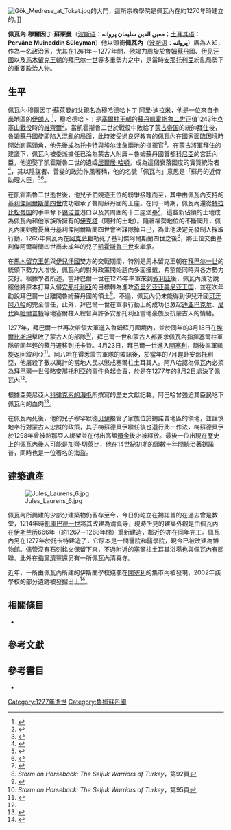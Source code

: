 [[Image:Gök_Medrese_at_Tokat.jpg|thumb]]的{{link-en|格克伊斯蘭學校|Gök Medrese (Tokat)}}大門，這所宗教學院是佩瓦內在約1270年時建立的。]]

'''佩瓦內·穆爾因丁·蘇萊曼'''（[[波斯语|波斯语]]：'''معین الدین سلیمان پروانه‎'''；[[土耳其语|土耳其语]]：'''Pervâne Muineddin Süleyman'''）他以頭銜'''佩瓦內'''（[[波斯语|波斯语]]：'''پروانه‎'''）廣為人知，作為一名政治家，尤其在1261年－1277年間，他竭力周旋於[[魯姆蘇丹國|魯姆蘇丹國]]、[[伊兒汗國|伊兒汗國]]以及[[馬木留克王朝|馬木留克王朝]]的[[拜巴尔一世|拜巴尔一世]]等多重勢力之中，是當時[[安那托利亞|安那托利亞]]紛亂局勢下的重要政治人物。

==生平==
佩瓦內·穆爾因丁·蘇萊曼的父親名為穆哈德哈卜丁·阿里·迪拉米，他是一位來自[[卡尚|卡尚]]地區的[[伊朗人|伊朗人]] <ref>{{cite book | language = en | author = Claude Cahen | title = ''Pre-Ottoman Turkey: a general survey of the material and spiritual culture and history, c. 1071-1330''  | date = 1968年 | publisher = Sidgwick & Jackson   | pages = 第343頁 }}</ref>，穆哈德哈卜丁是[[塞爾柱王朝|塞爾柱王朝]]的[[苏丹_(称谓)|蘇丹]][[凱霍斯魯二世|凱霍斯魯二世]]正值1243年[[克塞山戰役|克塞山戰役]]時的[[維齊爾|維齊爾]]<ref>{{cite book | language = en | author = Pakistan Historical Society | title = ''Journal of the Pakistan Historical Society''  | date = 1985年 | series = 第33冊 | publisher = Pakistan Historical Society | pages = 第100頁 }}</ref>。當凱霍斯魯二世於戰役中敗給了[[蒙古帝国|蒙古帝国]]的統帥[[拜住_(伊儿汗国)|拜住]]後，[[魯姆蘇丹國|魯姆蘇丹國]]旋即陷入混亂的局面，此時接受過良好教育的佩瓦內在國家面臨困境時開始嶄露頭角，他先後成為[[托卡特|托卡特]]與[[埃尔津詹|埃尔津詹]]兩地的指揮官<ref>{{cite book | language = en | author = Ethel Sara Wolper | title = ''Cities and saints: Sufism and the transformation of urban space in medieval Anatolia'' | url = http://books.google.com.hk/books?id=1oKp6mR2sW0C&pg=PA36#v=onepage&q=&f=false | date = 2003年  | publisher = Penn State Press  | isbn = 0271022566 | pages = 第36頁 }}</ref>。在[[蒙古族|蒙古]]將軍拜住的建議下，佩瓦內被委派擔任已淪為蒙古人附庸－魯姆蘇丹國首都[[科尼亞_(土耳其)|科尼亞]]的宮廷內臣，他迎娶了凱霍斯魯二世的遺孀[[居爾居·哈頓|居爾居·哈頓]]，成為這個衰落國度的實質統治者<ref>{{cite book | language = tr | author = Haşim Karpuz | title = ''Dünden bugüne Konya'nın kültür birikimi ve Selçuk Üniversitesi'' | date = 1999年  | publisher = Selçuk Üniversitesi Basımevi  | isbn = 9754481369 | pages = 第186頁 }}</ref>，其以陰謀者、善變的政治作風著稱，他的名號「佩瓦內」意思是「蘇丹的近侍助理大臣」<ref name="#1">{{cite book | language = en | author = René Grousset | title = ''The Empire of the Steppes: A History of Central Asia'' | url = http://books.google.com.hk/books?id=CHzGvqRbV_IC&pg=PA370#v=onepage&q=&f=false | date = 1970年  | publisher = Rutgers University Press  | isbn = 0813513049 | pages = 第370頁 }}</ref><ref>{{cite book | language = en | author = T. A. Sinclair | title = ''Eastern Turkey: an architectural and archaeological survey''  | date = 1987年  | publisher = Pindar Press  | series = 第2冊 | isbn = 0907132332 | pages = 第312頁 }}</ref>。

在凱霍斯魯二世逝世後，他兒子們競逐王位的紛爭接踵而至，其中由佩瓦內支持的[[基利傑阿爾斯蘭四世|基利傑阿爾斯蘭四世]]成功繼承了魯姆蘇丹國的王座。在同一時期，佩瓦內還從[[特拉比松帝国|特拉比松帝国]]的手中奪下[[锡诺普|锡诺普]]港口以及其周圍的十二座堡壘<ref>{{cite book | language = en | author = İbrahim Kafesoğlu、Ahmet Edip Uysal、Erdoğan Merçil、Hidayet Yavuz Nuhoğlu | title = ''A short history of Turkish-Islamic states (excluding the Ottoman state)''  | series = 第122期 | date = 1994年  | publisher = Turkish Historical Society Printing House | isbn = 9751605717 | pages = 第206頁 }}</ref>，這些新佔領的土地成為佩瓦內和他家族所擁有的[[伊克塔|伊克塔]]（賜封的土地）。隨著權勢地位的不斷爬升，佩瓦內開始擔憂蘇丹基利傑阿爾斯蘭四世會密謀除掉自己，為此他決定先發制人採取行動，1265年佩瓦內在[[阿克萨赖|阿克萨赖]]勒死了基利傑阿爾斯蘭四世之後<ref>''Storm on Horseback: The Seljuk Warriors of Turkey''，第92頁</ref>，將王位交由基利傑阿爾斯蘭四世尚未成年的兒子[[凱霍斯魯三世|凱霍斯魯三世]]來繼承。

在[[馬木留克王朝|馬木留克王朝]]與[[伊兒汗國|伊兒汗國]]雙方的交戰期間，特別是馬木留克王朝在[[拜巴尔一世|拜巴尔一世]]的統領下勢力大增後，佩瓦內的對外政策開始趨向多面擁戴，希望能同時與各方勢力交好。根據學者{{link-en|伊茲丁·伊本·沙達德|Izz al-Din ibn Shaddad}}所述，當拜巴爾一世在1275年率軍來到[[叙利亚|叙利亚]]後，佩瓦內成功說服他將原本打算入侵[[安那托利亞|安那托利亞]]的目標轉為進攻[[奇里乞亚亚美尼亚王国|奇里乞亚亚美尼亚王国]]，並在次年勸說拜巴爾一世離開魯姆蘇丹國的領土<ref>{{cite book | language = en | author = Jacob G. Ghazarian | title = ''The Armenian kingdom in Cilicia during the Crusades: the integration of Cilician Armenians with the Latins, 1080-1393''  | date = 2000年  | publisher = Routledge  | isbn = 0700714189 | pages = 第62頁 }}</ref>。不過，佩瓦內仍未能得到伊兒汗國[[可汗|可汗]][[阿八哈|阿八哈]]的完全信任，此外，拜巴爾一世在軍事行動上的成功也激起[[迪亚巴克尔|迪亚巴克尔]]、[[尼代|尼代]]與[[哈爾普特|哈爾普特]]等地塞爾柱人總督與許多安那托利亞當地豪族反抗蒙古人的情緒。

1277年，拜巴爾一世再次帶領大軍進入魯姆蘇丹國境內，並於同年的3月18日在[[埃爾比斯坦|埃爾比斯坦]]擊敗了蒙古人的部隊<ref>''Storm on Horseback: The Seljuk Warriors of Turkey''，第95頁</ref>，拜巴爾一世和蒙古人都要求佩瓦內指揮塞爾柱軍隊帶同年輕的蘇丹遷移到托卡特。4月23日，拜巴爾一世進入[[開塞利|開塞利]]，隨後率軍凱旋返回敘利亞<ref>{{cite book | language = en | author = F. de Jong | title = ''Miscellanea Arabica et Islamica: dissertationes in Academia Ultrajectina prolatae anno MCMXC'' | url = http://books.google.com.hk/books?id=_Pm-zBYSZPwC&pg=PA269#v=onepage&q=&f=false | date = 1993年 | publisher = Peeters Publishers | isbn = 9068315048 | pages = 第269頁 }}</ref>。阿八哈在得悉蒙古軍隊的敗訊後，於當年的7月趕赴安那托利亞，他屠殺了數以萬計的當地人民以懲戒塞爾柱土耳其人。阿八哈認為佩瓦內必須為拜巴爾一世侵略安那托利亞的事件負起全責，於是在1277年的8月2日處決了佩瓦內<ref name="#1"/>。

根據亞美尼亞人[[科律克索的海屯|科律克索的海屯]]所撰寫的歷史文獻記載，阿巴哈曾強迫其臣民吃下佩瓦內的血肉<ref>{{cite book | language = en | author = George Lane | title = ''Early Mongol rule in thirteenth century Iran: a Persian renaissance'' | url = http://books.google.com.hk/books?id=LxKWP2Ygs4gC&pg=PA47#v=onepage&q=&f=false | date = 2003年 | publisher = Routledge | isbn = 0415297508 | pages = 第47頁 }}</ref>。

在佩瓦內死後，他的兒子穆罕默德[[贝伊|贝伊]]接管了家族位於錫諾普地區的領地，並謹慎地奉行對蒙古人忠誠的政策，其子梅蘇德貝伊繼任後也遵行此一作法，梅蘇德貝伊於1298年曾被熱那亞人綁架並在付出高額[[贖金|贖金]]後才被釋放。最後一位出現在歷史上的佩瓦內後人可能是[[加齊·切萊比|加齊·切萊比]]，他在14世紀初期的頭數十年間統治著錫諾普，同時也是一位著名的海盜。

==建築遺產==
[[Image:Jules_Laurens_6.jpg|thumb]]

佩瓦內所興建的少部分建築物仍留存至今，今日仍屹立在錫諾普的{{link-en|阿拉丁清真寺(錫諾普)|Alaaddin Mosque (Sinop)|阿拉丁清真寺}}在過去曾是教堂，1214年時[[凱庫巴德一世|凱庫巴德一世]]將其改建為清真寺，現時所見的建築外觀是由佩瓦內在[[伊斯兰历|伊斯兰历]]666年（約1267－1268年間）重新建造，鄰近的{{link-en|佩瓦內伊斯蘭學校|Pervane Medrese}}亦在同年完工。佩瓦內另在1277年於托卡特建造了{{link-en|格克伊斯蘭學校|Gök Medrese (Tokat)}}，它原本是一間醫院和醫學院，現今已被改建為博物館。儘管沒有石刻銘文保留下來，不過附近的塞爾柱土耳其浴場也與佩瓦內有關聯。此外在[[梅爾濟豐|梅爾濟豐]]還另有一所佩瓦內清真寺。

近年，一所由佩瓦內所建的伊斯蘭學校殘骸在[[開塞利|開塞利]]的集市內被發現，2002年該學校的部分遺跡被發掘出土<ref>{{cite web | url = http://sbe.erciyes.edu.tr/dergi/sayi_21/25-%20(419-439.%20syf.).pdf | title = Pervâne Bey Medresesi olarak adlandırılan yapının ve Kayseri Kapalıçarşısı'nın korunması yönünde alınan kararlar ve değerlendirilmesi | author = Seda Çalışır Hovardaoğlu | publisher = Erciyes University | accessdate =  | language = tr | archive-date = 2014-02-11 | archive-url = https://web.archive.org/web/20140211021912/http://sbe.erciyes.edu.tr/dergi/sayi_21/25-%20(419-439.%20syf.).pdf | dead-url = no }}</ref>。

==相關條目==
*{{link-en|佩瓦內侯國|Pervâneoğlu}}

==參考文獻==
<div class="references-small">
<references />
</div>

==參考書目==
*{{cite book | language = en | author = John Freely | title = ''Storm on Horseback: The Seljuk Warriors of Turkey''  | url = https://archive.org/details/stormonhorseback0000free | date = 2008年  | publisher = I.B. Tauris  | isbn = 1845117034}}

[[Category:1277年逝世|Category:1277年逝世]]
[[Category:魯姆蘇丹國|Category:魯姆蘇丹國]]